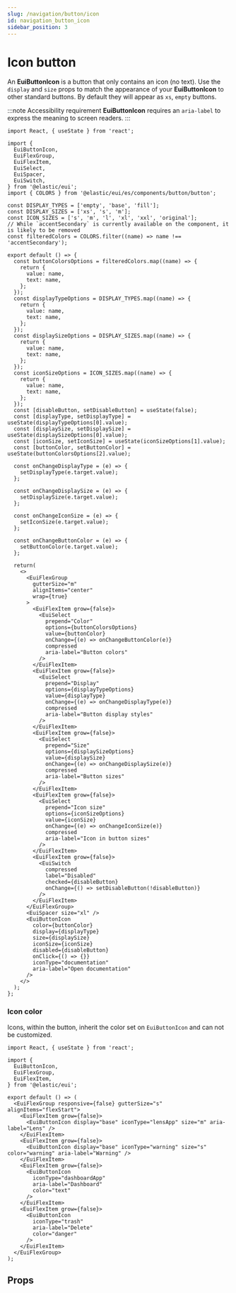 ```yaml
---
slug: /navigation/button/icon
id: navigation_button_icon
sidebar_position: 3
---
```


# Icon button

An **EuiButtonIcon** is a button that only contains an icon (no text). Use the `display` and `size` props to match the appearance of your **EuiButtonIcon** to other standard buttons. By default they will appear as `xs`, `empty` buttons.

:::note Accessibility requirement
**EuiButtonIcon** requires an `aria-label` to express the meaning to screen readers.
:::

```tsx interactive
import React, { useState } from 'react';

import {
  EuiButtonIcon,
  EuiFlexGroup,
  EuiFlexItem,
  EuiSelect,
  EuiSpacer,
  EuiSwitch,
} from '@elastic/eui';
import { COLORS } from '@elastic/eui/es/components/button/button';

const DISPLAY_TYPES = ['empty', 'base', 'fill'];
const DISPLAY_SIZES = ['xs', 's', 'm'];
const ICON_SIZES = ['s', 'm', 'l', 'xl', 'xxl', 'original'];
// While `accentSecondary` is currently available on the component, it is likely to be removed
const filteredColors = COLORS.filter((name) => name !== 'accentSecondary');

export default () => {
  const buttonColorsOptions = filteredColors.map((name) => {
    return {
      value: name,
      text: name,
    };
  });
  const displayTypeOptions = DISPLAY_TYPES.map((name) => {
    return {
      value: name,
      text: name,
    };
  });
  const displaySizeOptions = DISPLAY_SIZES.map((name) => {
    return {
      value: name,
      text: name,
    };
  });
  const iconSizeOptions = ICON_SIZES.map((name) => {
    return {
      value: name,
      text: name,
    };
  });
  const [disableButton, setDisableButton] = useState(false);
  const [displayType, setDisplayType] = useState(displayTypeOptions[0].value);
  const [displaySize, setDisplaySize] = useState(displaySizeOptions[0].value);
  const [iconSize, setIconSize] = useState(iconSizeOptions[1].value);
  const [buttonColor, setButtonColor] = useState(buttonColorsOptions[2].value);

  const onChangeDisplayType = (e) => {
    setDisplayType(e.target.value);
  };

  const onChangeDisplaySize = (e) => {
    setDisplaySize(e.target.value);
  };

  const onChangeIconSize = (e) => {
    setIconSize(e.target.value);
  };

  const onChangeButtonColor = (e) => {
    setButtonColor(e.target.value);
  };

  return(
    <>
      <EuiFlexGroup
        gutterSize="m"
        alignItems="center"
        wrap={true}
      >
        <EuiFlexItem grow={false}>
          <EuiSelect
            prepend="Color"
            options={buttonColorsOptions}
            value={buttonColor}
            onChange={(e) => onChangeButtonColor(e)}
            compressed
            aria-label="Button colors"
          />
        </EuiFlexItem>
        <EuiFlexItem grow={false}>
          <EuiSelect
            prepend="Display"
            options={displayTypeOptions}
            value={displayType}
            onChange={(e) => onChangeDisplayType(e)}
            compressed
            aria-label="Button display styles"
          />
        </EuiFlexItem>
        <EuiFlexItem grow={false}>
          <EuiSelect
            prepend="Size"
            options={displaySizeOptions}
            value={displaySize}
            onChange={(e) => onChangeDisplaySize(e)}
            compressed
            aria-label="Button sizes"
          />
        </EuiFlexItem>
        <EuiFlexItem grow={false}>
          <EuiSelect
            prepend="Icon size"
            options={iconSizeOptions}
            value={iconSize}
            onChange={(e) => onChangeIconSize(e)}
            compressed
            aria-label="Icon in button sizes"
          />
        </EuiFlexItem>
        <EuiFlexItem grow={false}>
          <EuiSwitch
            compressed
            label="Disabled"
            checked={disableButton}
            onChange={() => setDisableButton(!disableButton)}
          />
        </EuiFlexItem>
      </EuiFlexGroup>
      <EuiSpacer size="xl" />
      <EuiButtonIcon
        color={buttonColor}
        display={displayType}
        size={displaySize}
        iconSize={iconSize}
        disabled={disableButton}
        onClick={() => {}}
        iconType="documentation"
        aria-label="Open documentation"
      />
    </>
  );
};
```

### Icon color

Icons, within the button, inherit the color set on `EuiButtonIcon` and can not be customized.

```tsx interactive
import React, { useState } from 'react';

import {
  EuiButtonIcon,
  EuiFlexGroup,
  EuiFlexItem,
} from '@elastic/eui';

export default () => (
  <EuiFlexGroup responsive={false} gutterSize="s" alignItems="flexStart">          
    <EuiFlexItem grow={false}>
      <EuiButtonIcon display="base" iconType="lensApp" size="m" aria-label="Lens" />
    </EuiFlexItem>
    <EuiFlexItem grow={false}>
      <EuiButtonIcon display="base" iconType="warning" size="s" color="warning" aria-label="Warning" />
    </EuiFlexItem>
    <EuiFlexItem grow={false}>
      <EuiButtonIcon
        iconType="dashboardApp"
        aria-label="Dashboard"
        color="text"
      />
    </EuiFlexItem>
    <EuiFlexItem grow={false}>
      <EuiButtonIcon
        iconType="trash"
        aria-label="Delete"
        color="danger"
      />
    </EuiFlexItem>
  </EuiFlexGroup>
);
```

## Props


<PropTable definition={docgen.EuiButtonIcon} />
